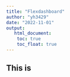 ```yaml
---
title: "Flexdashboard"
author: "yh3429"
date: "2022-11-01"
output:
   html_document:
    toc: true
    toc_float: true
---
```

 
## This is 

